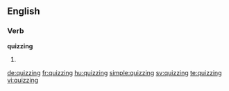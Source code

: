 ==English==

===Verb===
'''quizzing'''
# {{present participle of|quiz}}

[[de:quizzing]]
[[fr:quizzing]]
[[hu:quizzing]]
[[simple:quizzing]]
[[sv:quizzing]]
[[te:quizzing]]
[[vi:quizzing]]
